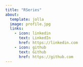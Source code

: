 ```yaml
---
title: "RSeries"
about:
  template: jolla
  image: profile.jpg
  links: 
    - icon: linkedin
      text: LinkedIn
      href: https://linkedin.com
    - icon: github
      text: Github
      href: https://github.com
---
```


